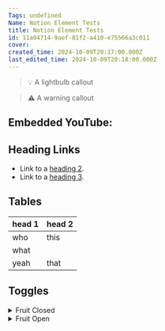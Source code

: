 ```yaml
---
Tags: undefined
Name: Notion Element Tests
title: Notion Element Tests
id: 11a04714-9aef-81f2-a410-e75566a3c011
cover: 
created_time: 2024-10-09T20:17:00.000Z
last_edited_time: 2024-10-09T20:18:00.000Z
---
```



> 💡 A lightbulb callout


> ⚠️ A warning callout


## Embedded YouTube:


<ReactPlayer controls url="https://www.youtube.com/watch?v=VjINuQX4hbM" />


## Heading Links

- Link to a [heading 2](/Has%20inline%20db/Database/Oranges).
- Link to a [heading 3](/Has%20inline%20db/Database/Oranges).

## Tables


| head 1    | head 2 |
| --------- | ------ |
| who       | this   |
| what
yeah | that   |


## Toggles

<details>
<summary>Fruit Closed</summary>
- Apple
- Orange

</details>

<details>
<summary>Fruit Open</summary>
- Apple
- Orange

</details>

